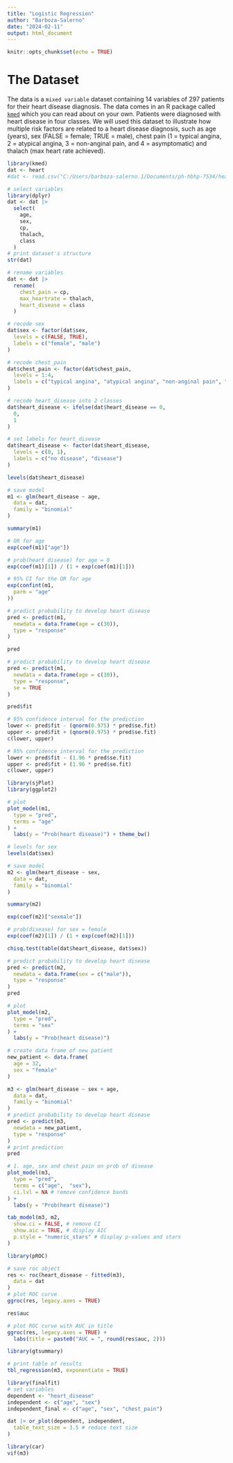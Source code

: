 ```yaml
---
title: "Logistic Regression"
author: "Barboza-Salerno"
date: "2024-02-11"
output: html_document
---
```


```r
knitr::opts_chunk$set(echo = TRUE)
```

# The Dataset
The data is a `mixed variable` dataset containing 14 variables of 297 patients for their heart disease diagnosis. The data comes in an R package called [`kmed`](https://search.r-project.org/CRAN/refmans/kmed/html/heart.html) which you can read about on your own. Patients were diagnosed with heart disease in four classes. We will used this dataset to illustrate how multiple risk factors are related to a heart disease diagnosis, such as age (years), sex (FALSE = female; TRUE = male), chest pain (1 = typical angina, 2 = atypical angina, 3 = non-anginal pain, and 4 = asymptomatic) and thalach (max heart rate achieved).

```r
library(kmed)
dat <- heart
#dat <- read.csv("C:/Users/barboza-salerno.1/Documents/ph-hbhp-7534/heart.csv")
```

```r
# select variables
library(dplyr)
dat <- dat |>
  select(
    age,
    sex,
    cp,
    thalach,
    class
  )
# print dataset's structure
str(dat)
```

```r
# rename variables
dat <- dat |>
  rename(
    chest_pain = cp,
    max_heartrate = thalach,
    heart_disease = class
  )
```

```r
# recode sex
dat$sex <- factor(dat$sex,
  levels = c(FALSE, TRUE),
  labels = c("female", "male")
)
```

```r
# recode chest_pain
dat$chest_pain <- factor(dat$chest_pain,
  levels = 1:4,
  labels = c("typical angina", "atypical angina", "non-anginal pain", "asymptomatic")
)
```

```r
# recode heart_disease into 2 classes
dat$heart_disease <- ifelse(dat$heart_disease == 0,
  0,
  1
)
```

```r
# set labels for heart_disease
dat$heart_disease <- factor(dat$heart_disease,
  levels = c(0, 1),
  labels = c("no disease", "disease")
)
```

```r
levels(dat$heart_disease)
```

```r
# save model
m1 <- glm(heart_disease ~ age,
  data = dat,
  family = "binomial"
)
```

```r
summary(m1)
```

```r
# OR for age
exp(coef(m1)["age"])
```

```r
# prob(heart disease) for age = 0
exp(coef(m1)[1]) / (1 + exp(coef(m1)[1]))
```

```r
# 95% CI for the OR for age
exp(confint(m1,
  parm = "age"
))
```
```r
# predict probability to develop heart disease
pred <- predict(m1,
  newdata = data.frame(age = c(30)),
  type = "response"
)
```

```r
pred
```

```r
# predict probability to develop heart disease
pred <- predict(m1,
  newdata = data.frame(age = c(30)),
  type = "response",
  se = TRUE
)
```


```r
pred$fit
```
```r
# 95% confidence interval for the prediction
lower <- pred$fit - (qnorm(0.975) * pred$se.fit)
upper <- pred$fit + (qnorm(0.975) * pred$se.fit)
c(lower, upper)
```

```r
# 95% confidence interval for the prediction
lower <- pred$fit - (1.96 * pred$se.fit)
upper <- pred$fit + (1.96 * pred$se.fit)
c(lower, upper)
```

```r
library(sjPlot)
library(ggplot2)
```

```r
# plot
plot_model(m1,
  type = "pred",
  terms = "age"
) +
  labs(y = "Prob(heart disease)") + theme_bw()
```

```r
# levels for sex
levels(dat$sex)
```

```r
# save model
m2 <- glm(heart_disease ~ sex,
  data = dat,
  family = "binomial"
)
```

```r
summary(m2)
```

```r
exp(coef(m2)["sexmale"])
```

```r
# prob(disease) for sex = female
exp(coef(m2)[1]) / (1 + exp(coef(m2)[1]))
```

```r
chisq.test(table(dat$heart_disease, dat$sex))
```
```r
# predict probability to develop heart disease
pred <- predict(m2,
  newdata = data.frame(sex = c("male")),
  type = "response"
)
pred
```
```r
# plot
plot_model(m2,
  type = "pred",
  terms = "sex"
) +
  labs(y = "Prob(heart disease)")
```

```r
# create data frame of new patient
new_patient <- data.frame(
  age = 32,
  sex = "female"
)
```

```r
m3 <- glm(heart_disease ~ sex + age,
  data = dat,
  family = "binomial"
)
# predict probability to develop heart disease
pred <- predict(m3,
  newdata = new_patient,
  type = "response"
)
# print prediction
pred
```
```r
# 1. age, sex and chest pain on prob of disease
plot_model(m3,
  type = "pred",
  terms = c("age",  "sex"),
  ci.lvl = NA # remove confidence bands
) +
  labs(y = "Prob(heart disease)")
```

```r
tab_model(m3, m2,
  show.ci = FALSE, # remove CI
  show.aic = TRUE, # display AIC
  p.style = "numeric_stars" # display p-values and stars
)
```

```r
library(pROC)
```

```r
# save roc object
res <- roc(heart_disease ~ fitted(m3),
  data = dat
)
# plot ROC curve
ggroc(res, legacy.axes = TRUE)
```

```r
res$auc
```

```r
# plot ROC curve with AUC in title
ggroc(res, legacy.axes = TRUE) +
  labs(title = paste0("AUC = ", round(res$auc, 2)))
```
```r
library(gtsummary)
```

```r
# print table of results
tbl_regression(m3, exponentiate = TRUE)
```
```r
library(finalfit)
# set variables
dependent <- "heart_disease"
independent <- c("age", "sex")
independent_final <- c("age", "sex", "chest_pain")

dat |> or_plot(dependent, independent,
  table_text_size = 3.5 # reduce text size
)
```

```r
library(car)
vif(m3)
```

